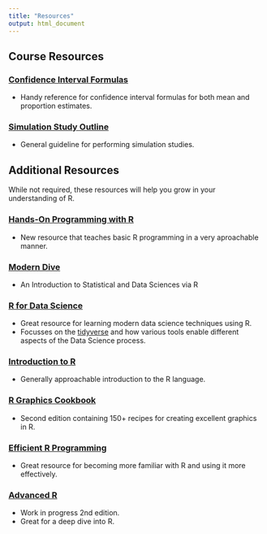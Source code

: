 ```yaml
---
title: "Resources"
output: html_document
---
```


## Course Resources
### [Confidence Interval Formulas](ci_formulas.html)
+ Handy reference for confidence interval formulas for both mean and proportion 
estimates.

### [Simulation Study Outline](sim-study-outline.html)
+ General guideline for performing simulation studies.

## Additional Resources
While not required, these resources will help you grow in your understanding of
R.

### [Hands-On Programming with R](https://rstudio-education.github.io/hopr/){target="_blank"}
+ New resource that teaches basic R programming in a very aproachable manner.

### [Modern Dive](https://moderndive.com/index.html){target="_blank"}
+ An Introduction to Statistical and Data Sciences via R

### [R for Data Science](http://r4ds.had.co.nz){target="_blank"}
* Great resource for learning modern data science techniques using R.
* Focusses on the [tidyverse](https://www.tidyverse.org) and how various tools
enable different aspects of the Data Science process.

### [Introduction to R](https://colinfay.me/intro-to-r/){target="_blank"}
+ Generally approachable introduction to the R language.

### [R Graphics Cookbook](https://r-graphics.org/){target="_blank"}
+ Second edition containing 150+ recipes for creating excellent graphics in R.

### [Efficient R Programming](https://csgillespie.github.io/efficientR/){target="_blank"}
* Great resource for becoming more familiar with R and using it more effectively.

### [Advanced R](https://adv-r.hadley.nz){target="_blank"}
* Work in progress 2nd edition.
* Great for a deep dive into R.